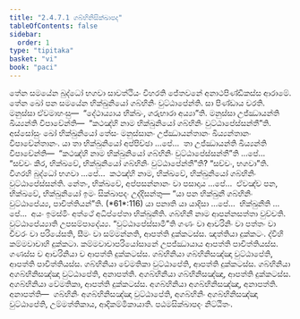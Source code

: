```yaml
---
title: "2.4.7.1 ගබ්භිනිසික්ඛාපද"
tableOfContents: false
sidebar:
  order: 1
type: "tipitaka"
basket: "vi"
book: "paci"
---
```



<DynamicBreadcrumb />

<Division number="1067" book="paci">

<Paragraph number="3181" book="paci">
තේන සමයේන බුද්ධෝ භගවා සාවත්ථියං විහරති ජේතවනේ අනාථපිණ්ඩිකස්ස ආරාමේ. තේන ඛෝ පන සමයේන භික්ඛුනියෝ ගබ්භිනිං වුට්ඨාපේන්ති. සා පිණ්ඩාය චරති. මනුස්සා ඒවමාහංසු—  “දේථාය්‍යාය භික්ඛං, ගරුභාරා අය්‍යා”ති.
</Paragraph>

<Paragraph number="3182" book="paci">
මනුස්සා උජ්ඣායන්ති ඛිය්‍යන්ති විපාචේන්ති—  “කථඤ්හි නාම භික්ඛුනියෝ ගබ්භිනිං වුට්ඨාපේස්සන්තී”ති.
</Paragraph>

<Paragraph number="3183" book="paci">
අස්සෝසුං ඛෝ භික්ඛුනියෝ තේසං මනුස්සානං උජ්ඣායන්තානං ඛිය්‍යන්තානං විපාචේන්තානං. යා තා භික්ඛුනියෝ අප්පිච්ඡා …පේ…  තා උජ්ඣායන්ති ඛිය්‍යන්ති විපාචේන්ති—  “කථඤ්හි නාම භික්ඛුනියෝ ගබ්භිනිං වුට්ඨාපේස්සන්තී”ති …පේ…  “සච්චං කිර, භික්ඛවේ, භික්ඛුනියෝ ගබ්භිනිං වුට්ඨාපේන්තී”ති? “සච්චං, භගවා”ති. විගරහි බුද්ධෝ භගවා …පේ…  කථඤ්හි නාම, භික්ඛවේ, භික්ඛුනියෝ ගබ්භිනිං වුට්ඨාපේස්සන්ති. නේතං, භික්ඛවේ, අප්පසන්නානං වා පසාදාය …පේ…  ඒවඤ්ච පන, භික්ඛවේ, භික්ඛුනියෝ ඉමං සික්ඛාපදං උද්දිසන්තු—
</Paragraph>

</Division>
<Division number="1068" book="paci">

<Paragraph number="3184" book="paci">
<Emphasis>“යා පන භික්ඛුනී ගබ්භිනිං වුට්ඨාපේය්‍ය, පාචිත්තියන්”</Emphasis>ති. (*61*:<Emphasis>116</Emphasis>)
</Paragraph>

</Division>
<Division number="1069" book="paci">

<Paragraph number="3185" book="paci">
<Emphasis>යා පනා</Emphasis>ති යා යාදිසා …පේ…  <Emphasis>භික්ඛුනී</Emphasis>ති …පේ…  අයං ඉමස්මිං අත්ථේ අධිප්පේතා භික්ඛුනීති.
</Paragraph>

<Paragraph number="3186" book="paci">
<Emphasis>ගබ්භිනී</Emphasis> නාම ආපන්නසත්තා වුච්චති. <Emphasis>වුට්ඨාපේය්‍යා</Emphasis>ති උපසම්පාදේය්‍ය.
</Paragraph>

<Paragraph number="3187" book="paci">
“වුට්ඨාපේස්සාමී”ති ගණං වා ආචරිනිං වා පත්තං වා චීවරං වා පරියේසති, සීමං වා සම්මන්නති, ආපත්ති දුක්කටස්ස. ඤත්තියා දුක්කටං. ද්වීහි කම්මවාචාහි දුක්කටා. කම්මවාචාපරියෝසානේ උපජ්ඣායාය ආපත්ති පාචිත්තියස්ස. ගණස්ස ච ආචරිනියා ච ආපත්ති දුක්කටස්ස.
</Paragraph>

</Division>
<Division number="1070" book="paci">

<Paragraph number="3188" book="paci">
ගබ්භිනියා ගබ්භිනිසඤ්ඤා වුට්ඨාපේති, ආපත්ති පාචිත්තියස්ස. ගබ්භිනියා වේමතිකා වුට්ඨාපේති, ආපත්ති දුක්කටස්ස. ගබ්භිනියා අගබ්භිනිසඤ්ඤා වුට්ඨාපේති, අනාපත්ති. අගබ්භිනියා ගබ්භිනිසඤ්ඤා, ආපත්ති දුක්කටස්ස. අගබ්භිනියා වේමතිකා, ආපත්ති දුක්කටස්ස. අගබ්භිනියා අගබ්භිනිසඤ්ඤා, අනාපත්ති.
</Paragraph>

</Division>
<Division number="1071" book="paci">

<Paragraph number="3189" book="paci">
අනාපත්ති—  ගබ්භිනිං අගබ්භිනිසඤ්ඤා වුට්ඨාපේති, අගබ්භිනිං අගබ්භිනිසඤ්ඤා වුට්ඨාපේති, උම්මත්තිකාය, ආදිකම්මිකායාති.

</Paragraph>
</Division>

<Paragraph number="3190" type="center" book="paci">
පඨමසික්ඛාපදං නිට්ඨිතං.
</Paragraph>